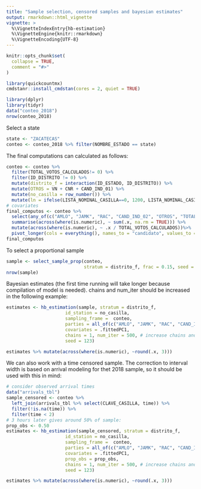 ```yaml
---
title: "Sample selection, censored samples and bayesian estimates"
output: rmarkdown::html_vignette
vignette: >
  %\VignetteIndexEntry{hb-estimation}
  %\VignetteEngine{knitr::rmarkdown}
  %\VignetteEncoding{UTF-8}
---
```


```r
knitr::opts_chunk$set(
  collapse = TRUE,
  comment = "#>"
)
```

```r
library(quickcountmx)
cmdstanr::install_cmdstan(cores = 2, quiet = TRUE)
```


```r
library(dplyr)
library(tidyr)
data("conteo_2018")
nrow(conteo_2018)
```
Select a state

```r
state <- "ZACATECAS"
conteo <- conteo_2018 %>% filter(NOMBRE_ESTADO == state)
```


The final computations can calculated as follows: 

```r
conteo <- conteo %>% 
  filter(TOTAL_VOTOS_CALCULADOS!= 0) %>% 
  filter(ID_DISTRITO != 0) %>% 
  mutate(distrito_f = interaction(ID_ESTADO, ID_DISTRITO)) %>% 
  mutate(OTROS = VN + CNR + CAND_IND_01) %>% 
  mutate(no_casilla = row_number()) %>% 
  mutate(ln = ifelse(LISTA_NOMINAL_CASILLA==0, 1200, LISTA_NOMINAL_CASILLA))
# covariates
final_computos <- conteo %>% 
  select(any_of(c("AMLO", "JAMK", "RAC", "CAND_IND_02", "OTROS", "TOTAL_VOTOS_CALCULADOS"))) %>%
  summarise(across(where(is.numeric), ~ sum(.x, na.rm = TRUE))) %>% 
  mutate(across(where(is.numeric), ~ .x / TOTAL_VOTOS_CALCULADOS))%>% 
  pivot_longer(cols = everything(), names_to = "candidato", values_to = "prop")
final_computos
```

To select a proportional sample

```r
sample <- select_sample_prop(conteo, 
                             stratum = distrito_f, frac = 0.15, seed = 100)
nrow(sample)
```


Bayesian estimates (the first time running will take longer because
compilation of model is needed). chains and num_iter should be increased
in the following example:

```r
estimates <- hb_estimation(sample, stratum = distrito_f,
                      id_station = no_casilla,
                      sampling_frame =  conteo,
                      parties = all_of(c("AMLO", "JAMK", "RAC", "CAND_IND_02", "OTROS")),
                      covariates = .fittedPC1,
                      chains = 1, num_iter = 500, # increase chains and num_iter
                      seed = 123)
```


```r
estimates %>% mutate(across(where(is.numeric), ~round(.x, 3)))
```
We can also work with a time censored sample. The correction to interval width
is based on arrival modeling for thet 2018 sample, so it should be used with this
in mind:

```r
# consider observed arrival times
data("arrivals_tbl")
sample_censored <- conteo %>% 
  left_join(arrivals_tbl %>% select(CLAVE_CASILLA, time)) %>%
  filter(!is.na(time)) %>% 
  filter(time < 2) 
# 3 hours later gives around 50% of sample:
prop_obs <- 0.50
estimates <- hb_estimation(sample_censored, stratum = distrito_f,
                      id_station = no_casilla,
                      sampling_frame =  conteo,
                      parties = all_of(c("AMLO", "JAMK", "RAC", "CAND_IND_02", "OTROS")),
                      covariates = .fittedPC1,
                      prop_obs = prop_obs, 
                      chains = 1, num_iter = 500, # increase chains and num_iter
                      seed = 123)
```

```r
estimates %>% mutate(across(where(is.numeric), ~round(.x, 3)))
```
